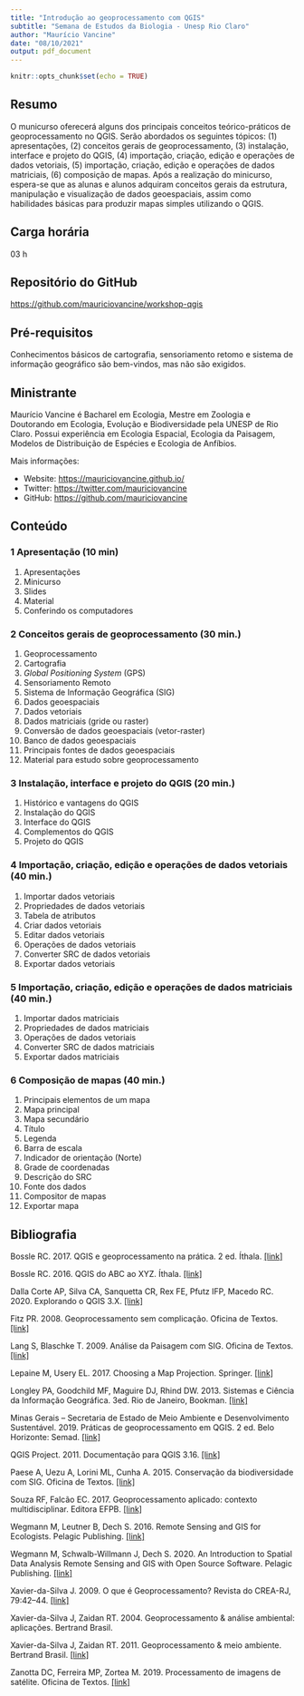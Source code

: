 ```yaml
---
title: "Introdução ao geoprocessamento com QGIS"
subtitle: "Semana de Estudos da Biologia - Unesp Rio Claro"
author: "Maurício Vancine"
date: "08/10/2021"
output: pdf_document
---
```


```r
knitr::opts_chunk$set(echo = TRUE)
```

## Resumo

O municurso oferecerá alguns dos principais conceitos teórico-práticos de geoprocessamento no QGIS. Serão abordados os seguintes tópicos: (1) apresentações, (2) conceitos gerais de geoprocessamento, (3) instalação, interface e projeto do QGIS, (4) importação, criação, edição e operações de dados vetoriais, (5) importação, criação, edição e operações de dados matriciais, (6) composição de mapas. Após a realização do minicurso, espera-se que as alunas e alunos adquiram conceitos gerais da estrutura, manipulação e visualização de dados geoespaciais, assim como habilidades básicas para produzir mapas simples utilizando o QGIS.

## Carga horária

03 h

## Repositório do GitHub

[https://github.com/mauriciovancine/workshop-qgis](https://github.com/mauriciovancine/workshop-qgis)

## Pré-requisitos

Conhecimentos básicos de cartografia, sensoriamento retomo e sistema de informação geográfico são bem-vindos, mas não são exigidos.

## Ministrante

Maurício Vancine é Bacharel em Ecologia, Mestre em Zoologia e Doutorando em Ecologia, Evolução e Biodiversidade pela UNESP de Rio Claro. Possui experiência em Ecologia Espacial, Ecologia da Paisagem, Modelos de Distribuição de Espécies e Ecologia de Anfíbios.

Mais informações:

- Website: [https://mauriciovancine.github.io/](https://mauriciovancine.github.io/) 
- Twitter: [https://twitter.com/mauriciovancine](https://twitter.com/mauriciovancine)
- GitHub: [https://github.com/mauriciovancine](https://github.com/mauriciovancine)

## Conteúdo

### 1 Apresentação (10 min)

1. Apresentações
1. Minicurso
1. Slides
1. Material
1. Conferindo os computadores

### 2 Conceitos gerais de geoprocessamento (30 min.)

1. Geoprocessamento
1. Cartografia
1. *Global Positioning System* (GPS)
1. Sensoriamento Remoto
1. Sistema de Informação Geográfica (SIG)
1. Dados geoespaciais
1. Dados vetoriais
1. Dados matriciais (gride ou raster)
1. Conversão de dados geoespaciais (vetor-raster)
1. Banco de dados geoespaciais
1. Principais fontes de dados geoespaciais
1. Material para estudo sobre geoprocessamento

### 3 Instalação, interface e projeto do QGIS  (20 min.)

1. Histórico e vantagens do QGIS
1. Instalação do QGIS 
1. Interface do QGIS
1. Complementos do QGIS
1. Projeto do QGIS

### 4 Importação, criação, edição e operações de dados vetoriais  (40 min.)

1. Importar dados vetoriais
1. Propriedades de dados vetoriais
1. Tabela de atributos
1. Criar dados vetoriais
1. Editar dados vetoriais
1. Operações de dados vetoriais
1. Converter SRC de dados vetoriais
1. Exportar dados vetoriais

### 5 Importação, criação, edição e operações de dados matriciais (40 min.)

1. Importar dados matriciais
1. Propriedades de dados matriciais
1. Operações de dados vetoriais
1. Converter SRC de dados matriciais
1. Exportar dados matriciais

### 6 Composição de mapas (40 min.)

1. Principais elementos de um mapa
  1. Mapa principal
  1. Mapa secundário
  1. Título
  1. Legenda
  1. Barra de escala
  1. Indicador de orientação (Norte)
  1. Grade de coordenadas
  1. Descrição do SRC
  1. Fonte dos dados
1. Compositor de mapas
1. Exportar mapa

## Bibliografia

Bossle RC. 2017. QGIS e geoprocessamento na prática. 2 ed. Íthala. [[link]](https://ecojustus.com.br/livro/11597/livro+qgis+e+geoprocessamento+na+pratica++2%C2%AA+edicaor85)

Bossle RC. 2016. QGIS do ABC ao XYZ. Íthala. [[link]](https://ecojustus.com.br/livro/11599/livro+qgis+do+abc+ao+xyzr8)

Dalla Corte AP, Silva CA, Sanquetta CR, Rex FE, Pfutz IFP, Macedo RC. 2020. Explorando o QGIS 3.X. [[link]](https://raw.githubusercontent.com/anadallacorte/LIVROQGIS2020/main/LIVRO_QGIS_2020_21_10_2020_PUBLICADO_BAIXA.pdf)

Fitz PR. 2008. Geoprocessamento sem complicação. Oficina de Textos. [[link]](https://www.ofitexto.com.br/livro/geoprocessamento-sem-complicacao/)

Lang S, Blaschke T. 2009. Análise da Paisagem com SIG. Oficina de Textos. [[link]](https://www.ofitexto.com.br/livro/analise-da-paisagem-com-sig/)

Lepaine M, Usery EL. 2017. Choosing a Map Projection. Springer. [[link]](https://www.springer.com/gp/book/9783319518343)

Longley PA, Goodchild MF, Maguire DJ, Rhind DW. 2013. Sistemas e Ciência da Informação Geográfica. 3ed. Rio de Janeiro, Bookman. [[link]](https://loja.grupoa.com.br/sistemas-e-ciencia-da-informacao-geografica-ebook-p986339)

Minas Gerais – Secretaria de Estado de Meio Ambiente e Desenvolvimento Sustentável. 2019. Práticas de geoprocessamento em QGIS. 2 ed. Belo Horizonte: Semad. [[link]](http://www.meioambiente.mg.gov.br/images/stories/2019/GESTAO_AMBIENTAL/IDE/APOSTILA_QGIS_3.4_DGTA-SEMAD-190619.pdf)

QGIS Project. 2011. Documentação para QGIS 3.16. [[link]](https://docs.qgis.org/3.16/pt_BR/docs/index.html)

Paese A, Uezu A, Lorini ML, Cunha A. 2015. Conservação da biodiversidade com SIG. Oficina de Textos. [[link]](https://www.ofitexto.com.br/livro/conservacao-da-biodiversidade-com-sig-livro-digital/)

Souza RF, Falcão EC. 2017. Geoprocessamento aplicado: contexto multidisciplinar. Editora EFPB. [[link]](http://editora.ifpb.edu.br/index.php/ifpb/catalog/book/80)

Wegmann M, Leutner B, Dech S. 2016. Remote Sensing and GIS for Ecologists. Pelagic Publishing. [[link]](http://book.ecosens.org/rsebook/)

Wegmann M, Schwalb-Willmann J, Dech S. 2020. An Introduction to Spatial Data Analysis Remote Sensing and GIS with Open Source Software. Pelagic Publishing. [[link]](http://book.ecosens.org/gsbook/)

Xavier-da-Silva J. 2009. O que é Geoprocessamento? Revista do CREA-RJ, 79:42–44. [[link]](http://www.ufrrj.br/lga/tiagomarino/artigos/oqueegeoprocessamento.pdf)

Xavier-da-Silva J, Zaidan RT. 2004. Geoprocessamento & análise ambiental: aplicações. Bertrand Brasil.

Xavier-da-Silva J, Zaidan RT. 2011. Geoprocessamento & meio ambiente. Bertrand Brasil. [[link]](https://www.lojaofitexto.com.br/geoprocessamento-e-meio-ambiente/p)

Zanotta DC, Ferreira MP, Zortea M. 2019. Processamento de imagens de satélite. Oficina de Textos. [[link]](https://www.ofitexto.com.br/livro/processamento-de-imagens-de-satelite/)
